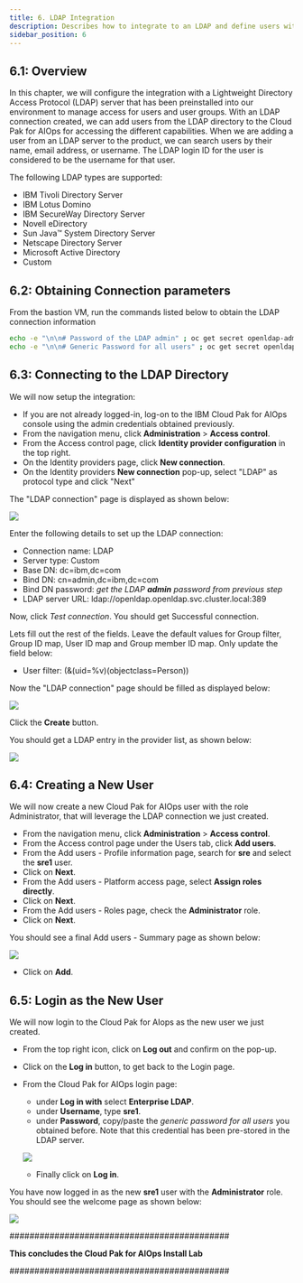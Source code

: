 ```yaml
---
title: 6. LDAP Integration
description: Describes how to integrate to an LDAP and define users with roles
sidebar_position: 6
---
```


## 6.1: Overview

In this chapter, we will configure the integration with a Lightweight Directory
Access Protocol (LDAP) server that has been preinstalled into our environment to
manage access for users and user groups. With an LDAP connection created, we can
add users from the LDAP directory to the Cloud Pak for AIOps for accessing the
different capabilities. When we are adding a user from an LDAP server to the
product, we can search users by their name, email address, or username. The LDAP
login ID for the user is considered to be the username for that user.

The following LDAP types are supported:

- IBM Tivoli Directory Server
- IBM Lotus Domino
- IBM SecureWay Directory Server
- Novell eDirectory
- Sun Java™ System Directory Server
- Netscape Directory Server
- Microsoft Active Directory
- Custom

## 6.2: Obtaining Connection parameters

From the bastion VM, run the commands listed below to obtain the LDAP connection
information

```sh
echo -e "\n\n# Password of the LDAP admin" ; oc get secret openldap-admin-secret --template={{.data.password}} -n openldap | base64 --decode ; echo -e "\n"
echo -e "\n\n# Generic Password for all users" ; oc get secret openldap-users-secret --template={{.data.password}} -n openldap | base64 --decode ; echo -e "\n"
```

## 6.3: Connecting to the LDAP Directory

We will now setup the integration:

- If you are not already logged-in, log-on to the IBM Cloud Pak for AIOps
  console using the admin credentials obtained previously.
- From the navigation menu, click **Administration** > **Access control**.
- From the Access control page, click **Identity provider configuration** in the
  top right.
- On the Identity providers page, click **New connection**.
- On the Identity providers **New connection** pop-up, select "LDAP" as protocol
  type and click "Next"

The "LDAP connection" page is displayed as shown below:

![](images/ldap-empty.png)

Enter the following details to set up the LDAP connection:

- Connection name: LDAP
- Server type: Custom
- Base DN: dc=ibm,dc=com
- Bind DN: cn=admin,dc=ibm,dc=com
- Bind DN password: _get the LDAP **admin** password from previous step_
- LDAP server URL: ldap://openldap.openldap.svc.cluster.local:389

Now, click _Test connection_. You should get Successful connection.

Lets fill out the rest of the fields. Leave the default values for Group filter,
Group ID map, User ID map and Group member ID map. Only update the field below:

- User filter: (&(uid=%v)(objectclass=Person))

Now the "LDAP connection" page should be filled as displayed below:

![](images/ldap-complete.png)

Click the **Create** button.

You should get a LDAP entry in the provider list, as shown below:

![](images/ldap-list.png)

## 6.4: Creating a New User

We will now create a new Cloud Pak for AIOps user with the role Administrator,
that will leverage the LDAP connection we just created.

- From the navigation menu, click **Administration** > **Access control**.
- From the Access control page under the Users tab, click **Add users**.
- From the Add users - Profile information page, search for **sre** and select
  the **sre1** user.
- Click on **Next**.
- From the Add users - Platform access page, select **Assign roles directly**.
- Click on **Next**.
- From the Add users - Roles page, check the **Administrator** role.
- Click on **Next**.

You should see a final Add users - Summary page as shown below:

![](images/add-user.png)

- Click on **Add**.

## 6.5: Login as the New User

We will now login to the Cloud Pak for AIops as the new user we just created.

- From the top right icon, click on **Log out** and confirm on the pop-up.
- Click on the **Log in** button, to get back to the Login page.
- From the Cloud Pak for AIOps login page:

  - under **Log in with** select **Enterprise LDAP**.
  - under **Username**, type **sre1**.
  - under **Password**, copy/paste the _generic password for all users_ you
    obtained before. Note that this credential has been pre-stored in the LDAP
    server.

  ![](images/sre1-login.png)

  - Finally click on **Log in**.

You have now logged in as the new **sre1** user with the **Administrator** role.
You should see the welcome page as shown below:

![](images/sre1-welcome.png)

############################################

**This concludes the Cloud Pak for AIOps Install Lab**

############################################
